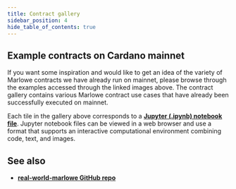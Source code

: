 ```yaml
---
title: Contract gallery
sidebar_position: 4
hide_table_of_contents: true
---
```



<Gallery />

## Example contracts on Cardano mainnet

If you want some inspiration and would like to get an idea of the variety of Marlowe contracts we have already run on mainnet, please browse through the examples accessed through the linked images above. The contract gallery contains various Marlowe contract use cases that have already been successfully executed on mainnet. 

Each tile in the gallery above corresponds to a **[Jupyter (.ipynb) notebook file](https://jupyter-notebook.readthedocs.io/en/stable/.)**. Jupyter notebook files can be viewed in a web browser and use a format that supports an interactive computational environment combining code, text, and images. 

## See also 

* **[real-world-marlowe GitHub repo](https://github.com/input-output-hk/real-world-marlowe)**
